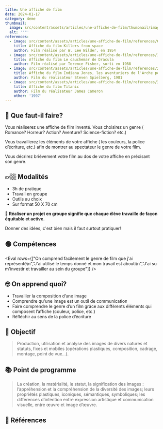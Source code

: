 ```yaml
---
title: Une affiche de film
date: 2024-01-17
category: 4eme
thumbnail:
  image: src/content/assets/articles/une-affiche-de-film/thumbnail/image.webp
  alt: '""'
references:
  - image: src/content/assets/articles/une-affiche-de-film/references/0/image.webp
    title: Affiche du film Killers from space
    author: Film réalisé par W. Lee Wilder, en 1954
  - image: src/content/assets/articles/une-affiche-de-film/references/1/image.webp
    title: Affiche du film Le cauchemar de Dracula
    author: Film réalisé par Terence Fisher, sorti en 1958
  - image: src/content/assets/articles/une-affiche-de-film/references/2/image.webp
    title: Affiche du film Indiana Jones, les aventuriers de l'Arche perdue
    author: Film du réalisateur Steven Spielberg, 1981
  - image: src/content/assets/articles/une-affiche-de-film/references/3/image.webp
    title: Affiche du film Titanic
    author: Film du réalisateur James Cameron
    other: '1997'
---
```

## 🧐 Que faut-il faire?

Vous réaliserez une affiche de film inventé. Vous choisirez un genre ( Romance? Horreur? Action? Aventure? Science-fiction? etc.)

Vous travaillerez les éléments de votre affiche ( les couleurs, la police d’écriture, etc.) afin de montrer au spectateur le genre de votre film.

Vous décrirez brièvement votre film au dos de votre affiche en précisant son genre.

## 👉🏼 Modalités

* 3h de pratique
* Travail en groupe
* Outils au choix
* Sur format 50 X 70 cm

**🚨 Réaliser un projet en groupe signifie que chaque élève travaille de façon équitable et active.**

Donner des idées, c'est bien mais il faut surtout pratiquer!

## 🟢 Compétences

<Eval rows={["On comprend facilement le genre de film que j'ai représenté\n","J'ai utilisé le temps donné et mon travail est abouti\n","J'ai su m'investir et travailler au sein du groupe"]} />

## 🤓 On apprend quoi?

* Travailler la composition d’une image
* Comprendre qu'une image est un outil de communication
* Faire comprendre le genre d’un film grâce aux différents éléments qui composent l’affiche (couleur, police, etc.)
* Réfléchir au sens de la police d’écriture

## 🚀 Objectif

> Production, utilisation et analyse des images de divers natures et statuts, fixes et mobiles (opérations plastiques, composition, cadrage, montage, point de vue...).

## 📚 Point de programme

> La création, la matérialité, le statut, la signification des images : l’appréhension et la compréhension de la diversité des images; leurs propriétés plastiques, iconiques, sémantiques, symboliques; les différences d’intention entre expression artistique et communication visuelle, entre œuvre et image d’œuvre.

## 👀 Références
